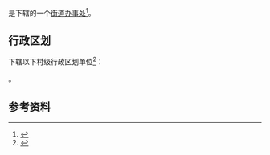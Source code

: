 {{中国乡级行政区|41/01/03/015/000}}

'''{{PAGENAMEBASE}}'''是{{PRC admin/fullname|41/01/03/015/000|3}}下辖的一个[[街道办事处|街道办事处]]<ref>{{PRC admin/ref sgc|{{PRC admin/parent|41/01/03/015/000}}}}</ref>。

== 行政区划 ==
{{PAGENAMEBASE}}下辖以下村级行政区划单位<ref>{{PRC admin/ref sgc|41/01/03/015/000}}</ref>：

{{PRC admin/children|41/01/03/015/000}}。

== 参考资料 ==
{{reflist}}

{{河南行政区划小作品}}
{{PRC admin/navcat|41/01/03/015/000}}